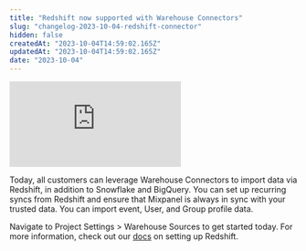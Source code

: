 ```yaml
---
title: "Redshift now supported with Warehouse Connectors"
slug: "changelog-2023-10-04-redshift-connector"
hidden: false
createdAt: "2023-10-04T14:59:02.165Z"
updatedAt: "2023-10-04T14:59:02.165Z"
date: "2023-10-04"
---
```

<div style={{position: "relative", paddingBottom: "56.25%", height: 0}}><iframe src="https://www.loom.com/embed/76f4658dd850457e9634c706ee0d9430?sid=2cc72a2a-ca9b-406e-80d3-86500a29f48e" frameborder="0" webkitallowfullscreen mozallowfullscreen allowfullscreen style={{position: "absolute", top: 0, left: 0, width: "100%", height: "100%"}}></iframe></div>

Today, all customers can leverage Warehouse Connectors to import data via Redshift, in addition to Snowflake and BigQuery. You can set up recurring syncs from Redshift and ensure that Mixpanel is always in sync with your trusted data. You can import event, User, and Group profile data. 

Navigate to Project Settings > Warehouse Sources to get started today. For more information, check out our [docs](https://docs.mixpanel.com/docs/tracking/data-warehouse/redshift) on setting up Redshift.
